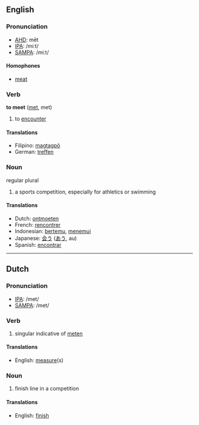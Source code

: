 ==English==

=== Pronunciation ===
*[[w:AHD|AHD]]: mēt
*[[w:IPA|IPA]]: /miːt/
*[[w:SAMPA|SAMPA]]: /mi:t/
==== Homophones ====
*[[meat]]

=== Verb ===
'''to meet''' ([[met]], met)

# to [[encounter]]

====Translations====
*Filipino: [[magtagpô]]
*German: [[treffen]]

=== Noun ===
regular plural

#a sports competition, especially for athletics or swimming

==== Translations ====
*Dutch: [[ontmoeten]]
*French: [[rencontrer]]
*Indonesian: [[temu|bertemu]], [[temu|menemui]]
*Japanese: [[会う]] ([[あう]], au)
*Spanish: [[encontrar]]

----

==Dutch==

=== Pronunciation ===
*[[w:IPA|IPA]]: /met/
*[[w:SAMPA|SAMPA]]: /met/

=== Verb ===

# singular indicative of [[meten]]

==== Translations ====
*English: [[measure]](s)

=== Noun ===

# finish line in a competition

==== Translations ====
*English: [[finish]]